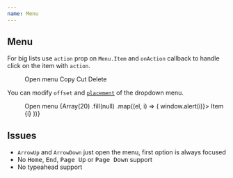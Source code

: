 ```yaml
---
name: Menu
---
```



## Menu

For big lists use `action` prop on `Menu.Item` and `onAction` callback to handle click on the item with `action`.

<Playground>
  <Box css={{ p: '$8' }}>
    <Menu onAction={typeof window !== 'undefined' ? window.alert : null}>
      <Menu.Button>
        <span>Open menu</span>
        <Icon as={HiChevronDown} size="lg" />
      </Menu.Button>
      <Menu.List>
        <Menu.Item act="copy">
          <Icon as="svg" />
          Copy
        </Menu.Item>
        <Menu.Item act="cut">
          <Icon as="svg" />
          Cut
        </Menu.Item>
        <Menu.Item act="delete" css={{ color: '$red700' }}>
          <Icon as={HiOutlineTrash} color="$red700" />
          Delete
        </Menu.Item>
      </Menu.List>
    </Menu>
  </Box>
</Playground>

You can modify `offset` and [`placement`](https://popper.js.org/docs/v2/constructors/#options) of the dropdown menu.

<Playground>
  <ThemeProvider theme="black">
    <Box css={{ p: '$8', bc: '$surfaceStill' }}>
      <Menu>
        <Menu.Button>
          <span>Open menu</span>
          <Icon as={HiChevronDown} size="lg" />
        </Menu.Button>
        <Menu.List offset={0} placement="right-start">
          {Array(20)
            .fill(null)
            .map((el, i) => (
              <Menu.Item key={i} onPress={() => window.alert(i)}>
                Item {i}
              </Menu.Item>
            ))}
        </Menu.List>
      </Menu>
    </Box>
  </ThemeProvider>
</Playground>

## Issues

- `ArrowUp` and `ArrowDown` just open the menu, first option is always focused
- No <kbd>Home</kbd>, <kbd>End</kbd>, <kbd>Page Up</kbd> or <kbd>Page Down</kbd> support
- No typeahead support
